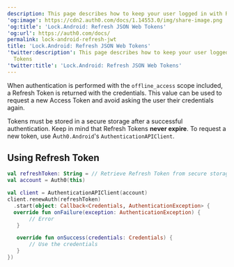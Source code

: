 ```yaml
---
description: This page describes how to keep your user logged in with Refresh Tokens
'og:image': https://cdn2.auth0.com/docs/1.14553.0/img/share-image.png
'og:title': 'Lock.Android: Refresh JSON Web Tokens'
'og:url': https://auth0.com/docs/
permalink: lock-android-refresh-jwt
title: 'Lock.Android: Refresh JSON Web Tokens'
'twitter:description': This page describes how to keep your user logged in with Refresh
  Tokens
'twitter:title': 'Lock.Android: Refresh JSON Web Tokens'
---
```

When authentication is performed with the `offline_access` scope included, a <Tooltip tip="Refresh Token: Token used to obtain a renewed Access Token without forcing users to log in again." cta="View Glossary" href="/docs/glossary?term=Refresh+Token">Refresh Token</Tooltip> is returned with the credentials. This value can be used to request a new <Tooltip tip="Refresh Token: Token used to obtain a renewed Access Token without forcing users to log in again." cta="View Glossary" href="/docs/glossary?term=Access+Token">Access Token</Tooltip> and avoid asking the user their credentials again.

Tokens must be stored in a secure storage after a successful authentication. Keep in mind that Refresh Tokens **never expire**. To request a new token, use A`uth0.Android`'s `AuthenticationAPIClient`.

## Using Refresh Token

```kotlin lines
val refreshToken: String = // Retrieve Refresh Token from secure storage
val account = Auth0(this)

val client = AuthenticationAPIClient(account)
client.renewAuth(refreshToken)
  .start(object: Callback<Credentials, AuthenticationException> {
  override fun onFailure(exception: AuthenticationException) {
       // Error
   }

   override fun onSuccess(credentials: Credentials) {
       // Use the credentials
   }
})
```
